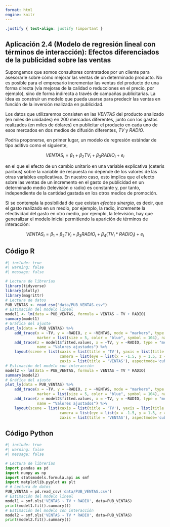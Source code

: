 ---
format: html
engine: knitr
---

```{css, echo = FALSE}
.justify { text-align: justify !important }
```

::: justify
# Aplicación 2.4 (Modelo de regresión lineal con términos de interacción): Efectos diferenciados de la publicidad sobre las ventas {.unnumbered}

Supongamos que somos consultores contratados por un cliente para asesorarle sobre cómo mejorar las ventas de un determinado producto. No es posible para el empresario incrementar las ventas del producto de una forma directa (vía mejoras de la calidad o reducciones en el precio, por ejemplo), sino de forma indirecta a través de campañas publicitarias. La idea es construir un modelo que pueda usarse para predecir las ventas en función de la inversión realizada en publicidad.

Los datos que utilizaremos consisten en las $VENTAS$ del producto analizado (en miles de unidades) en 200 mercados diferentes, junto con los gastos realizados (en miles de dólares) en publicitar el producto en cada uno de esos mercados en dos medios de difusión diferentes, $TV$ y $RADIO$.

Podría proponerse, en primer lugar, un modelo de regresión estándar de tipo aditivo como el siguiente, 

$$VENTAS_{i} = \beta_1 + \beta_2  TV_{i} +  \beta_3  RADIO_{i} + e_{i}$$

en el que el efecto de un cambio unitario en una variable explicativa (ceteris paribus) sobre la variable de respuesta no depende de los valores de las otras variables explicativas. En nuestro caso, esto implica que el efecto sobre las ventas de un incremento en el gasto de publicidad en un determinado medio (televisión o radio) es constante y, por tanto, independiente de la cantidad gastada en los otros medios de promoción. 

Si se contempla la posibilidad de que existan _efectos sinergia_, es decir, que el gasto realizado en un medio, por ejemplo, la radio, incremente la efectividad del gasto en otro medio, por ejemplo, la televisión, hay que generalizar el modelo inicial permitiendo la aparición de términos de interacción:

$$VENTAS_{i} = \beta_1 + \beta_2  TV_{i} +  \beta_3  RADIO_{i} +  \beta_4  (TV_i*RADIO_i)  + e_{i}$$
:::

## Código R {.unnumbered}

```{r}
#| include: true
#| warning: false
#| message: false

# Lectura de librerías
library(tidyverse)
library(plotly)
library(magrittr)
# Lectura de datos
PUB_VENTAS <- read_csv("data/PUB_VENTAS.csv")
# Estimación del modelo lineal
model1 <- lm(data = PUB_VENTAS, formula = VENTAS ~ TV + RADIO)
summary(model1)
# Gráfica del ajuste
plot_ly(data = PUB_VENTAS) %>%
    add_trace(x = ~TV, y = ~RADIO, z = ~VENTAS, mode = "markers", type = "scatter3d",
              marker = list(size = 5, color = "blue", symbol = 104), name = "Observaciones") %>% 
    add_trace(z = model1$fitted.values, x = ~TV, y = ~RADIO, type = "mesh3d", 
              name = "Valores ajustados") %>%
    layout(scene = list(xaxis = list(title = 'TV'), yaxis = list(title = 'RADIO'),
                        camera = list(eye = list(x = -1.5, y = 1.5, z = 0)),
                        zaxis = list(title = 'VENTAS'), aspectmode='cube'))
# Estimación del modelo con interacción
model2 <- lm(data = PUB_VENTAS, formula = VENTAS ~ TV * RADIO)
summary(model2)
# Gráfica del ajuste
plot_ly(data = PUB_VENTAS) %>%
    add_trace(x = ~TV, y = ~RADIO, z = ~VENTAS, mode = "markers", type = "scatter3d",
              marker = list(size = 5, color = "blue", symbol = 104), name = "Observaciones") %>% 
    add_trace(z = model2$fitted.values, x = ~TV, y = ~RADIO, type = "mesh3d", 
              name = "Valores ajustados") %>%
    layout(scene = list(xaxis = list(title = 'TV'), yaxis = list(title = 'RADIO'),
                        camera = list(eye = list(x = -1.5, y = 1.5, z = 0)),
                        zaxis = list(title = 'VENTAS'), aspectmode='cube'))
```

## Código Python {.unnumbered}

```{python}
#| include: true
#| warning: false
#| message: false

# Lectura de librerías
import pandas as pd
import numpy as np
import statsmodels.formula.api as smf
import matplotlib.pyplot as plt
# # Lectura de datos
PUB_VENTAS = pd.read_csv('data/PUB_VENTAS.csv')
# Estimación del modelo lineal
model1 = smf.ols('VENTAS ~ TV + RADIO', data=PUB_VENTAS)
print(model1.fit().summary())
# Estimación del modelo con interacción
model2 = smf.ols('VENTAS ~ TV * RADIO', data=PUB_VENTAS)
print(model2.fit().summary())
```
